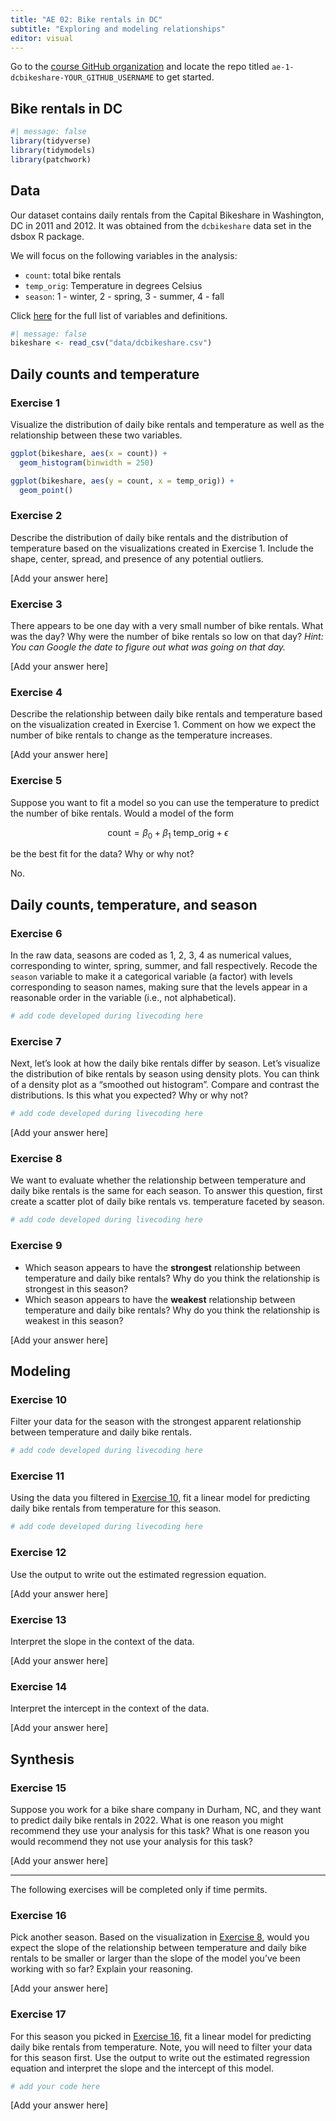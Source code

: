 ```yaml
---
title: "AE 02: Bike rentals in DC"
subtitle: "Exploring and modeling relationships"
editor: visual
---
```


::: callout-important
Go to the [course GitHub organization](https://github.com/sta210-s22) and locate the repo titled `ae-1-dcbikeshare-YOUR_GITHUB_USERNAME` to get started.
:::

## Bike rentals in DC

```r
#| message: false
library(tidyverse)
library(tidymodels)
library(patchwork)
```

## Data

Our dataset contains daily rentals from the Capital Bikeshare in Washington, DC in 2011 and 2012. It was obtained from the `dcbikeshare` data set in the dsbox R package.

We will focus on the following variables in the analysis:

-   `count`: total bike rentals
-   `temp_orig`: Temperature in degrees Celsius
-   `season`: 1 - winter, 2 - spring, 3 - summer, 4 - fall

Click [here](https://rstudio-education.github.io/dsbox/reference/dcbikeshare.html) for the full list of variables and definitions.

```r
#| message: false
bikeshare <- read_csv("data/dcbikeshare.csv")
```

## Daily counts and temperature

### Exercise 1

Visualize the distribution of daily bike rentals and temperature as well as the relationship between these two variables.

```r
ggplot(bikeshare, aes(x = count)) +
  geom_histogram(binwidth = 250)

ggplot(bikeshare, aes(y = count, x = temp_orig)) +
  geom_point()
```

### Exercise 2

Describe the distribution of daily bike rentals and the distribution of temperature based on the visualizations created in Exercise 1. Include the shape, center, spread, and presence of any potential outliers.

\[Add your answer here\]

### Exercise 3

There appears to be one day with a very small number of bike rentals. What was the day? Why were the number of bike rentals so low on that day? *Hint: You can Google the date to figure out what was going on that day.*

\[Add your answer here\]

### Exercise 4

Describe the relationship between daily bike rentals and temperature based on the visualization created in Exercise 1. Comment on how we expect the number of bike rentals to change as the temperature increases.

\[Add your answer here\]

### Exercise 5

Suppose you want to fit a model so you can use the temperature to predict the number of bike rentals. Would a model of the form

$$\text{count} = \beta_0 + \beta_1 ~ \text{temp\_orig} + \epsilon$$

be the best fit for the data? Why or why not?

No.

## Daily counts, temperature, and season

### Exercise 6

In the raw data, seasons are coded as 1, 2, 3, 4 as numerical values, corresponding to winter, spring, summer, and fall respectively. Recode the `season` variable to make it a categorical variable (a factor) with levels corresponding to season names, making sure that the levels appear in a reasonable order in the variable (i.e., not alphabetical).

```r
# add code developed during livecoding here
```

### Exercise 7

Next, let's look at how the daily bike rentals differ by season. Let's visualize the distribution of bike rentals by season using density plots. You can think of a density plot as a "smoothed out histogram". Compare and contrast the distributions. Is this what you expected? Why or why not?

```r
# add code developed during livecoding here
```

\[Add your answer here\]

### Exercise 8

We want to evaluate whether the relationship between temperature and daily bike rentals is the same for each season. To answer this question, first create a scatter plot of daily bike rentals vs. temperature faceted by season.

```r
# add code developed during livecoding here
```

### Exercise 9

-   Which season appears to have the **strongest** relationship between temperature and daily bike rentals? Why do you think the relationship is strongest in this season?
-   Which season appears to have the **weakest** relationship between temperature and daily bike rentals? Why do you think the relationship is weakest in this season?

\[Add your answer here\]

## Modeling

### Exercise 10

Filter your data for the season with the strongest apparent relationship between temperature and daily bike rentals.

```r
# add code developed during livecoding here
```

### Exercise 11

Using the data you filtered in [Exercise 10], fit a linear model for predicting daily bike rentals from temperature for this season.

```r
# add code developed during livecoding here
```

### Exercise 12

Use the output to write out the estimated regression equation.

\[Add your answer here\]

### Exercise 13

Interpret the slope in the context of the data.

\[Add your answer here\]

### Exercise 14

Interpret the intercept in the context of the data.

\[Add your answer here\]

## Synthesis

### Exercise 15

Suppose you work for a bike share company in Durham, NC, and they want to predict daily bike rentals in 2022. What is one reason you might recommend they use your analysis for this task? What is one reason you would recommend they not use your analysis for this task?

\[Add your answer here\]

------------------------------------------------------------------------

The following exercises will be completed only if time permits.

### Exercise 16

Pick another season. Based on the visualization in [Exercise 8], would you expect the slope of the relationship between temperature and daily bike rentals to be smaller or larger than the slope of the model you've been working with so far? Explain your reasoning.

\[Add your answer here\]

### Exercise 17

For this season you picked in [Exercise 16], fit a linear model for predicting daily bike rentals from temperature. Note, you will need to filter your data for this season first. Use the output to write out the estimated regression equation and interpret the slope and the intercept of this model.

```r
# add your code here
```

\[Add your answer here\]
